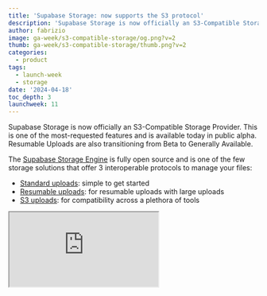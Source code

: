 ```yaml
---
title: 'Supabase Storage: now supports the S3 protocol'
description: 'Supabase Storage is now officially an S3-Compatible Storage Provider.'
author: fabrizio
image: ga-week/s3-compatible-storage/og.png?v=2
thumb: ga-week/s3-compatible-storage/thumb.png?v=2
categories:
  - product
tags:
  - launch-week
  - storage
date: '2024-04-18'
toc_depth: 3
launchweek: 11
---
```


Supabase Storage is now officially an S3-Compatible Storage Provider. This is one of the most-requested features and is available today in public alpha. Resumable Uploads are also transitioning from Beta to Generally Available.

The [Supabase Storage Engine](https://github.com/supabase/storage) is fully open source and is one of the few storage solutions that offer 3 interoperable protocols to manage your files:

- [Standard uploads](/docs/guides/storage/uploads/standard-uploads): simple to get started
- [Resumable uploads](/docs/guides/storage/uploads/resumable-uploads): for resumable uploads with large uploads
- [S3 uploads](/docs/guides/storage/s3/compatibility): for compatibility across a plethora of tools

<div className="video-container">
  <iframe
    className="w-full"
    src="https://www.youtube-nocookie.com/embed/WvvGhcNeSPk"
    title="Supabase Storage is now compatible with AWS S3"
    allow="accelerometer; autoplay; clipboard-write; encrypted-media; fullscreen; gyroscope; picture-in-picture; web-share"
    allowfullscreen
  />
</div>

## S3 compatibility

We always strive to adopt industry standards at Supabase. Supporting standards [makes workloads portable](https://supabase.com/docs/guides/getting-started/architecture#everything-is-portable), a key product principle. The S3 API is undoubtedly a storage standard, and we're making it accessible to developers of various experience-levels.

The S3 protocol is backwards compatible with our other APIs. If you are already using Storage via our REST or TUS APIs, today you can use any S3 client to interact with your buckets and files: upload with TUS, serve them with REST, and manage them with the S3 protocol.

The protocol works on the cloud, local development, and self-hosting. Check out the API compatibility [in our docs](/docs/guides/storage/s3/compatibility)

### Authenticating with Supabase S3

To authenticate with Supabase S3 you have 2 options:

1. **The standard `access_key` and `secret_key` credentials.** You can generate these from the [storage settings page](/dashboard/project/_/settings/storage). This authentication method is widely compatible with tools supporting the S3 protocol. It is also meant to be used _exclusively serverside_ since it provides full access to your Storage resources.

   We will add scoped access key credentials in the near future which can have access to specific buckets.

2. **User-scoped credentials with RLS.** This takes advantage of a well-adopted concept across all Supabase services, [Row Level Security](/docs/guides/auth/auth-deep-dive/auth-row-level-security). It allows you to interact with the S3 protocol by scoping storage operations to a particular authenticated user or role, respecting your existing RLS policies. This method is made possible by using the Session token header which the S3 protocol supports. You can find more information on how to use the Session token mechanism in the [doc](/docs/guides/storage/s3/authentication#session-token).

### S3-compatible Integrations

With the support of the S3 protocol, you can now connect Supabase Storage to many 3rd-party tools and services by providing a pair of credentials which can be revoked at any time.

You can use popular tools for backups and migrations, such as:

- [AWS CLI](https://docs.aws.amazon.com/cli/latest/reference/s3/): The official AWS CLI
- [rclone](https://rclone.org/): a command-line program to manage files on cloud storage.
- [Cyberduck](https://cyberduck.io/): a cloud storage browser for Mac and Windows.
- and any other s3-compatible tool ...

![Supabase Cyberduck](https://obuldanrptloktxcffvn.supabase.co/storage/v1/object/public/images/integrations/cyberduck/cyberduck-files.png?t=2024-04-18T08%3A39%3A48.575Z)

Check out our Cyberduck guide [here](/partners/integrations/cyberduck).

### S3 for Data Engineers

S3 compatibility provides a nice primitive for Data Engineers. You can use it with many popular tools:

- Data Warehouses like ClickHouse
- Query engines like DuckDB, Spark, Trino, & Snowflake External Table
- Data Loaders like Fivetran & Airbyte

In this example our incredible data analyst, Tyler, demonstrates how to store Parquet files in Supabase Storage and query them directly using DuckDB:

<div className="video-container">
  <iframe
    className="w-full"
    src="https://www.youtube-nocookie.com/embed/oIgVY8L7qLQ "
    title="store Parquet files in Supabase Storage and query them directly using DuckDB"
    allow="accelerometer; autoplay; clipboard-write; encrypted-media; fullscreen; gyroscope; picture-in-picture; web-share"
    allowfullscreen
  />
</div>

### Multipart Uploads in S3

In addition to the standard uploads and resumable uploads, we now support multipart uploads via the S3 protocol.
This allows you to maximize upload throughput by uploading chunks in parallel, which are then concatenated at the end.

# Resumable uploads is Generally Available

Along with the [platform GA announcement](https://supabase.com/ga), we are also thrilled to announce that resumable uploads are also generally available.

Resumable uploads are powered by the [TUS protocol](https://tus.io/). The journey to get here was immensely rewarding, working closely with the TUS team. A big shoutout to the maintainers of the TUS protocol, [@murderlon](https://github.com/Murderlon) and [@acconut](https://github.com/Acconut), for their collaborative approach to open source.

Supabase contributed [some advanced features](https://github.com/tus/tus-node-server/pulls?q=is%3Apr+sort%3Aupdated-desc+author%3Afenos) from the Node implementation of TUS Spec including distributed locks, max file size, expiration extension and bug fixes:

![Supabase contributions](/images/blog/ga-week/s3-compatible-storage/supabase-contributions.png)

These features were essential for Supabase, and since https://github.com/tus/tus-node-server is open source, they are also available for you to use. This is another core principle: wherever possible, we [use and support existing tools](https://supabase.com/docs/guides/getting-started/architecture#support-existing-tools) rather than developing from scratch.

## Quality of Life additions

- **Cross-bucket transfers:** We have added the availability to copy and move objects across buckets, where previously you could do these operations only within the same Supabase bucket.
- **Standardized error codes:** error codes have now been standardized across the Storage server and now will be much easier to branch logic on specific errors
- **Multi-tenant migrations:** Rewrote the SQL migration strategy to handle multi-tenancy more efficiently (a very nice blog post on this is in the making)
- **Decoupled dependencies:** we fully decoupled the Storage service from other Supabase-specific components, which means you can run Storage as a standalone service, you can see how easy it is from this [docker-compose file](https://github.com/supabase/storage/blob/master/docker-compose.yml).

## Getting started

- Links
